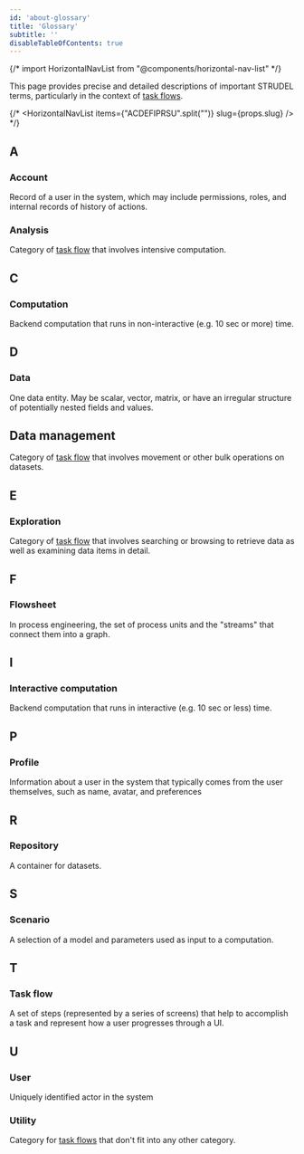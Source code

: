 ```yaml
---
id: 'about-glossary'
title: 'Glossary'
subtitle: ''
disableTableOfContents: true
---
```


<PageContainer>
{/*  import HorizontalNavList from "@components/horizontal-nav-list" */}

This page provides precise and detailed descriptions of important STRUDEL terms, particularly
in the context of <a href="#task_flow">task flows</a>.

{/*
<HorizontalNavList
  items={"ACDEFIPRSU".split("")}
  slug={props.slug}
/>
*/}

## A

### Account

Record of a user in the system, which may include permissions, roles, and internal records of history of actions.

### Analysis

Category of <a href="#task_flow">task flow</a> that involves intensive computation.

## C

### Computation

Backend computation that runs in non-interactive (e.g. 10 sec or more) time.

## D

### Data

One data entity. May be scalar, vector, matrix, or have an irregular structure of potentially nested fields and values.

## Data management

Category of <a href="#task_flow">task flow</a> that involves movement or other bulk operations on datasets.

## E

### Exploration

Category of <a href="#task_flow">task flow</a> that involves searching or browsing to retrieve data as well as examining data items in detail.

## F

### Flowsheet

In process engineering, the set of process units and the "streams" that connect them into a graph.

## I

### Interactive computation

Backend computation that runs in interactive (e.g. 10 sec or less) time.

## P

### Profile

Information about a user in the system that typically comes from the user themselves, such as name, avatar, and preferences

## R

### Repository

A container for datasets.

## S

### Scenario

A selection of a model and parameters used as input to a computation.

## T

<a name="task_flow"></a>
### Task flow

A set of steps (represented by a series of screens) that help to accomplish a task and represent how a user progresses through a UI.

## U

### User

Uniquely identified actor in the system

### Utility

Category for <a href="#task_flow">task flows</a> that don't fit into any other category.

</PageContainer>
